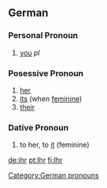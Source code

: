 ==German==

===Personal Pronoun===
# [[you]] ''pl''
===Posessive Pronoun===

# [[her]]
# [[its]] (when [[feminine]])
# [[their]]

===Dative Pronoun===

# to her, to [[it]] (feminine)

[[Category:German pronouns]]

[[de:ihr]]
[[pt:Ihr]]
[[fi:Ihr]]